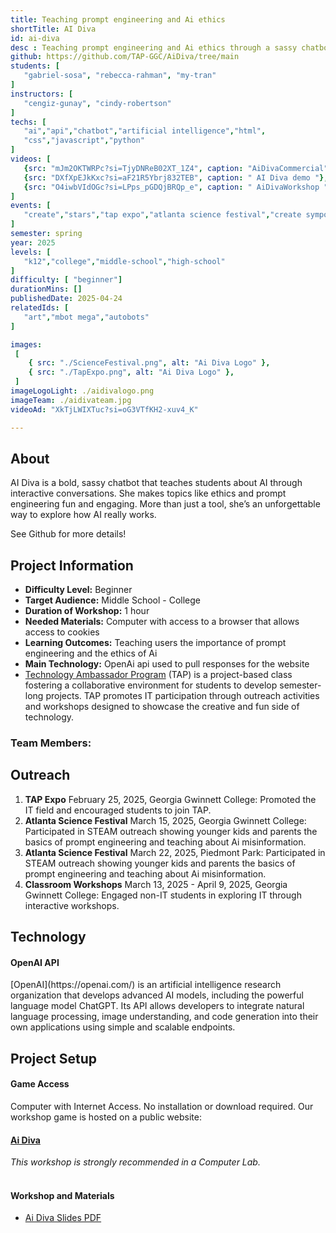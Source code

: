 ```yaml
---
title: Teaching prompt engineering and Ai ethics
shortTitle: AI Diva
id: ai-diva
desc : Teaching prompt engineering and Ai ethics through a sassy chatbot and a 20 questions mini game
github: https://github.com/TAP-GGC/AiDiva/tree/main
students: [
   "gabriel-sosa", "rebecca-rahman", "my-tran"
]
instructors: [
   "cengiz-gunay", "cindy-robertson"
]
techs: [
   "ai","api","chatbot","artificial intelligence","html",
   "css","javascript","python"
]
videos: [
   {src: "mJm2OKTWRPc?si=TjyDNReB02XT_1Z4", caption: "AiDivaCommercial"},
   {src: "DXfXpEJkKxc?si=aF21R5Ybrj832TEB", caption: " AI Diva demo "},
   {src: "O4iwbVIdOGc?si=LPps_pGDQjBRQp_e", caption: " AiDivaWorkshop "},
]
events: [
   "create","stars","tap expo","atlanta science festival","create symposium"
]
semester: spring
year: 2025
levels: [
   "k12","college","middle-school","high-school"
]
difficulty: [ "beginner"]
durationMins: []
publishedDate: 2025-04-24
relatedIds: [
   "art","mbot mega","autobots"
]

images:
 [
    { src: "./ScienceFestival.png", alt: "Ai Diva Logo" },
    { src: "./TapExpo.png", alt: "Ai Diva Logo" },
 ]
imageLogoLight: ./aidivalogo.png
imageTeam: ./aidivateam.jpg
videoAd: "XkTjLWIXTuc?si=oG3VTfKH2-xuv4_K"

---
```



## About

AI Diva is a bold, sassy chatbot that teaches students about AI through interactive conversations.
She makes topics like ethics and prompt engineering fun and engaging. More than just a tool, she’s an
unforgettable way to explore how AI really works.

See Github for more details!


## Project Information

* **Difficulty Level:** Beginner
* **Target Audience:** Middle School - College
* **Duration of Workshop:** 1 hour
* **Needed Materials:** Computer with access to a browser that allows access to cookies
* **Learning Outcomes:** Teaching users the importance of prompt engineering and the ethics of Ai
* **Main Technology:** OpenAi api used to pull responses for the website
* [Technology Ambassador Program](https://tapggc.org/) (TAP) is a project-based class fostering a collaborative environment for students to develop semester-long projects. TAP promotes IT participation through outreach activities and workshops designed to showcase the creative and fun side of technology.


### Team Members:
<Photo src={GroupPhoto.src} alt="Ai Diva Group Photo" caption="Left to Right: Gabe Sosa, Rebecca Rahim, My Tran"/>


## Outreach
1. **TAP Expo**
February 25, 2025, Georgia Gwinnett College: Promoted the IT field and encouraged students to join TAP.
2. **Atlanta Science Festival**
March 15, 2025, Georgia Gwinnett College: Participated in STEAM outreach showing younger kids and parents the basics of prompt engineering and teaching about Ai misinformation.
3. **Atlanta Science Festival**
March 22, 2025, Piedmont Park: Participated in STEAM outreach showing younger kids and parents the basics of prompt engineering and teaching about Ai misinformation.
4. **Classroom Workshops**
March 13, 2025 - April 9, 2025, Georgia Gwinnett College: Engaged non-IT students in exploring IT through interactive workshops.


## Technology

#### OpenAI API
<Logo src={OpenAI.src} alt="OpenAILogo"/>
[OpenAI](https://openai.com/) is an artificial intelligence research organization that develops advanced AI models, including the powerful language model ChatGPT. Its API allows developers to integrate natural language processing, image understanding, and code generation into their own applications using simple and scalable endpoints.

## Project Setup

#### Game Access
Computer with Internet Access. No installation or download required.
Our workshop game is hosted on a public website:
#### [Ai Diva](https://tap-ggc.github.io/AiDiva/)
*This workshop is strongly recommended in a Computer Lab.*<br /><br />

#### Workshop and Materials
- [Ai Diva Slides PDF ](https://github.com/TAP-GGC/AiDiva/blob/main/documents/workshop%20materials/Ai%20Diva%20Slides.pdf)